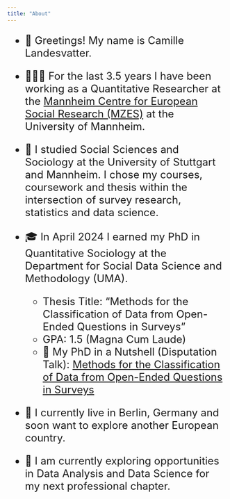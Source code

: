 ```yaml
---
title: "About"
---
```


<font size = "5">

- 👋 Greetings! My name is Camille Landesvatter.

- 👩🏽‍💻 For the last 3.5 years I have been working as a Quantitative Researcher at the [Mannheim Centre for European Social Research (MZES)](https://www.mzes.uni-mannheim.de/d7/en) at the University of Mannheim.

- 🏫 I studied Social Sciences and Sociology at the University of Stuttgart and Mannheim. I chose my courses, coursework and thesis within the intersection of survey research, statistics and data science. 

- 🎓 In April 2024 I earned my PhD in Quantitative Sociology at the Department for Social Data Science and Methodology (UMA). 
  - Thesis Title: "Methods for the Classification of Data from Open-Ended Questions in Surveys"
  - GPA: 1.5 (Magna Cum Laude)
  - 🌰 My PhD in a Nutshell (Disputation Talk): [Methods for the Classification of Data from Open-Ended Questions in Surveys](https://clandesv.github.io/text_classifiers_survey_data/slides.html#/title-slide)

- 📍 I currently live in Berlin, Germany and soon want to explore another European country.

- 🔎 I am currently exploring opportunities in Data Analysis and Data Science for my next professional chapter.

</font size>
